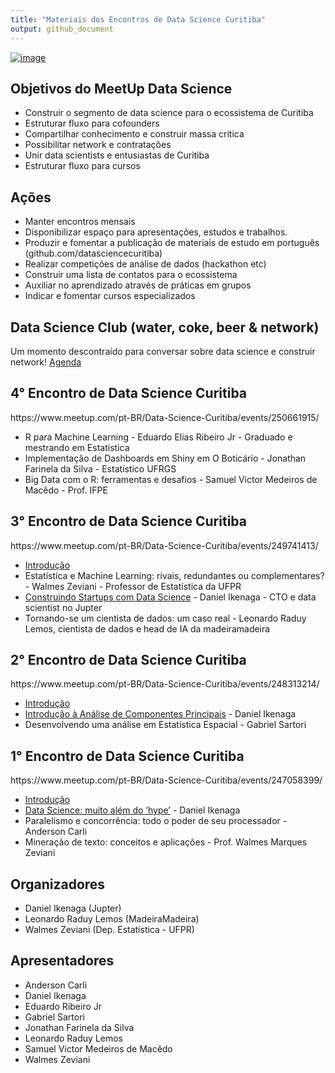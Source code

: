 ```yaml
---
title: "Materiais dos Encontros de Data Science Curitiba"
output: github_document
---
```


[![image](https://secure.meetupstatic.com/photos/event/d/c/7/7/600_470456439.jpeg)](https://www.meetup.com/pt-BR/Data-Science-Curitiba/)

## Objetivos do MeetUp Data Science

- Construir o segmento de data science para o ecossistema de Curitiba
- Estruturar fluxo para cofounders
- Compartilhar conhecimento e construir massa crítica
- Possibilitar network e contratações
- Unir data scientists e entusiastas de Curitiba
- Estruturar fluxo para cursos

## Ações

- Manter encontros mensais
- Disponibilizar espaço para apresentações, estudos e trabalhos.
- Produzir e fomentar a publicação de materiais de estudo em português (github.com/datasciencecuritiba)
- Realizar competições de análise de dados (hackathon etc)
- Construir uma lista de contatos para o ecossistema
- Auxiliar no aprendizado através de práticas em grupos
- Indicar e fomentar cursos especializados

## Data Science Club (water, coke, beer & network)

Um momento descontraído para conversar sobre data science e construir network! [Agenda](https://www.meetup.com/pt-BR/Data-Science-Curitiba/)

## 4° Encontro de Data Science Curitiba
https://www.meetup.com/pt-BR/Data-Science-Curitiba/events/250661915/

- R para Machine Learning - Eduardo Elias Ribeiro Jr - Graduado e mestrando em Estatística
- Implementação de Dashboards em Shiny em O Boticário - Jonathan Farinela da Silva - Estatístico UFRGS
- Big Data com o R: ferramentas e desafios - Samuel Victor Medeiros de Macêdo - Prof. IFPE

## 3° Encontro de Data Science Curitiba 
https://www.meetup.com/pt-BR/Data-Science-Curitiba/events/249741413/

- [Introdução](slides/3_0_encontro_data_science_curitiba.pdf)
- Estatística e Machine Learning: rivais, redundantes ou complementares? - Walmes Zeviani - Professor de Estatística da UFPR
- [Construindo Startups com Data Science](slides/3_desenvolvendo_startups_v2.pdf) - Daniel Ikenaga - CTO e data scientist no Jupter
- Tornando-se um cientista de dados: um caso real - Leonardo Raduy Lemos, cientista de dados e head de IA da madeiramadeira

## 2° Encontro de Data Science Curitiba
https://www.meetup.com/pt-BR/Data-Science-Curitiba/events/248313214/

- [Introdução](slides/2_0_encontro_data_science_curitiba.pdf)
- [Introdução à Análise de Componentes Principais](slides/2_0_encontro_data_science_curitiba.pdf) - Daniel Ikenaga
- Desenvolvendo uma análise em Estatística Espacial - Gabriel Sartori

## 1° Encontro de Data Science Curitiba 
https://www.meetup.com/pt-BR/Data-Science-Curitiba/events/247058399/

- [Introdução](slides/1_0_encontro_data_science_curitiba.pdf)
- [Data Science: muito além do 'hype'](slides/1_data_science_muito_alem_do_hype.pdf) - Daniel Ikenaga
- Paralelismo e concorrência: todo o poder de seu processador - Anderson Carli
- Mineração de texto: conceitos e aplicações - Prof. Walmes Marques Zeviani

## Organizadores

- Daniel Ikenaga (Jupter)
- Leonardo Raduy Lemos (MadeiraMadeira)
- Walmes Zeviani (Dep. Estatística - UFPR)

## Apresentadores

- Anderson Carli
- Daniel Ikenaga
- Eduardo Ribeiro Jr
- Gabriel Sartori
- Jonathan Farinela da Silva
- Leonardo Raduy Lemos
- Samuel Victor Medeiros de Macêdo
- Walmes Zeviani